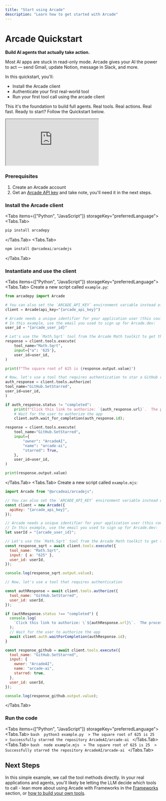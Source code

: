 ```yaml
---
title: "Start using Arcade"
description: "Learn how to get started with Arcade"
---
```



# Arcade Quickstart

<div className="grid grid-cols-1 md:grid-cols-[4fr_3fr] gap-8">
  <div>
<strong>Build AI agents that actually take action.</strong>

Most AI apps are stuck in read-only mode. Arcade gives your AI the power to act — send Gmail, update Notion, message in Slack, and more.

In this quickstart, you'll:

- Install the Arcade client
- Authenticate your first real-world tool
- Run your first tool call using the arcade client

This it's the foundation to build full agents. Real tools. Real actions. Real fast.
Ready to start? Follow the Quickstart below.

  </div>
  <iframe
   className="aspect-video w-full max-w-[900px] rounded-xl shadow-2xl"
   src="https://www.youtube.com/embed/USoqJOOUP6c?si=ontrjjatjmqMfTHN"
   title="Arcade Quickstart"
   allow="fullscreen; accelerometer; autoplay; clipboard-write; encrypted-media; gyroscope; picture-in-picture; web-share"
   referrerPolicy="strict-origin-when-cross-origin"
   ></iframe>
</div>

<Steps>

### Prerequisites

1. Create an <SignupLink linkLocation="docs:call-tools-directly">Arcade account</SignupLink>
1. Get an [Arcade API key](/home/api-keys) and take note, you'll need it in the next steps.

### Install the Arcade client

<Tabs items={["Python", "JavaScript"]} storageKey="preferredLanguage">
  <Tabs.Tab>
  ```python 
  pip install arcadepy 
  ```
  </Tabs.Tab>
  <Tabs.Tab>
  ```javascript 
  npm install @arcadeai/arcadejs
  ```
  </Tabs.Tab>
</Tabs>

### Instantiate and use the client

<Tabs items={["Python", "JavaScript"]} storageKey="preferredLanguage">
<Tabs.Tab>
Create a new script called `example.py`:
```python
from arcadepy import Arcade

# You can also set the `ARCADE_API_KEY` environment variable instead of passing it as a parameter.
client = Arcade(api_key="{arcade_api_key}")

# Arcade needs a unique identifier for your application user (this could be an email address, a UUID, etc).
# In this example, use the email you used to sign up for Arcade.dev:
user_id = "{arcade_user_id}"

# Let's use the `Math.Sqrt` tool from the Arcade Math toolkit to get the square root of a number.
response = client.tools.execute(
    tool_name="Math.Sqrt",
    input={"a": '625'},
    user_id=user_id,
)

print(f"The square root of 625 is {response.output.value}")

# Now, let's use a tool that requires authentication to star a GitHub repository
auth_response = client.tools.authorize(
tool_name="GitHub.SetStarred",
user_id=user_id,
)

if auth_response.status != "completed":
    print(f"Click this link to authorize: `{auth_response.url}`.  The process will continue once you have authorized the app." )
    # Wait for the user to authorize the app
    client.auth.wait_for_completion(auth_response.id);

response = client.tools.execute(
    tool_name="GitHub.SetStarred",
    input={
        "owner": "ArcadeAI",
        "name": "arcade-ai",
        "starred": True,
    },
    user_id=user_id,
)

print(response.output.value)
```
</Tabs.Tab>
<Tabs.Tab>
Create a new script called `example.mjs`:
```javascript
import Arcade from "@arcadeai/arcadejs";

// You can also set the `ARCADE_API_KEY` environment variable instead of passing it as a parameter.
const client = new Arcade({
  apiKey: "{arcade_api_key}",
});

// Arcade needs a unique identifier for your application user (this could be an email address, a UUID, etc).
// In this example, use the email you used to sign up for Arcade.dev:
let userId = "{arcade_user_id}";

// Let's use the `Math.Sqrt` tool from the Arcade Math toolkit to get the square root of a number.
const response_sqrt = await client.tools.execute({
  tool_name: "Math.Sqrt",
  input: { a: "625" },
  user_id: userId,
});

console.log(response_sqrt.output.value);

// Now, let's use a tool that requires authentication

const authResponse = await client.tools.authorize({
  tool_name: "GitHub.SetStarred",
  user_id: userId,
});

if (authResponse.status !== "completed") {
  console.log(
    `Click this link to authorize: \`${authResponse.url}\`.  The process will continue once you have authorized the app.`,
  );
  // Wait for the user to authorize the app
  await client.auth.waitForCompletion(authResponse.id);
}

const response_github = await client.tools.execute({
  tool_name: "GitHub.SetStarred",
  input: {
    owner: "ArcadeAI",
    name: "arcade-ai",
    starred: true,
  },
  user_id: userId,
});

console.log(response_github.output.value);
```
</Tabs.Tab>
</Tabs>

### Run the code

<Tabs items={["Python", "JavaScript"]} storageKey="preferredLanguage">
  <Tabs.Tab>
    ```bash 
    python3 example.py 
    > The square root of 625 is 25 
    > Successfully starred the repository ArcadeAI/arcade-ai
    ```
  </Tabs.Tab>
  <Tabs.Tab>
    ```bash 
    node example.mjs 
    > The square root of 625 is 25 
    > Successfully starred the repository ArcadeAI/arcade-ai
    ```
  </Tabs.Tab>
</Tabs>

</Steps>

## Next Steps

In this simple example, we call the tool methods directly. In your real applications and agents, you'll likely be letting the LLM decide which tools to call - lean more about using Arcade with Frameworks in the [Frameworks](/home/langchain/use-arcade-tools) section, or [how to build your own tools](/home/build-tools/create-a-mcp-server).
